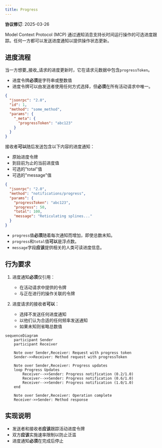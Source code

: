 ```yaml
---
title: Progress
---
```


<Info>**协议修订**: 2025-03-26</Info>

Model Context Protocol (MCP) 通过通知消息支持长时间运行操作的可选进度跟踪。任何一方都可以发送进度通知以提供操作状态更新。

## 进度流程

当一方想要_接收_请求的进度更新时，它在请求元数据中包含`progressToken`。

- 进度令牌**必须**是字符串或整数值
- 进度令牌可以由发送者使用任何方式选择，但**必须**在所有活动请求中唯一。

```json
{
  "jsonrpc": "2.0",
  "id": 1,
  "method": "some_method",
  "params": {
    "_meta": {
      "progressToken": "abc123"
    }
  }
}
```

接收者**可以**随后发送包含以下内容的进度通知：

- 原始进度令牌
- 到目前为止的当前进度值
- 可选的"total"值
- 可选的"message"值

```json
{
  "jsonrpc": "2.0",
  "method": "notifications/progress",
  "params": {
    "progressToken": "abc123",
    "progress": 50,
    "total": 100,
    "message": "Reticulating splines..."
  }
}
```

- `progress`值**必须**随着每次通知而增加，即使总数未知。
- `progress`和`total`值**可以**是浮点数。
- `message`字段**应该**提供相关的人类可读进度信息。

## 行为要求

1. 进度通知**必须**仅引用：
   - 在活动请求中提供的令牌
   - 与正在进行的操作关联的令牌

2. 进度请求的接收者**可以**：
   - 选择不发送任何进度通知
   - 以他们认为合适的任何频率发送通知
   - 如果未知则省略总数值

```mermaid
sequenceDiagram
    participant Sender
    participant Receiver

    Note over Sender,Receiver: Request with progress token
    Sender->>Receiver: Method request with progressToken

    Note over Sender,Receiver: Progress updates
    loop Progress Updates
        Receiver-->>Sender: Progress notification (0.2/1.0)
        Receiver-->>Sender: Progress notification (0.6/1.0)
        Receiver-->>Sender: Progress notification (1.0/1.0)
    end

    Note over Sender,Receiver: Operation complete
    Receiver->>Sender: Method response
```

## 实现说明

- 发送者和接收者**应该**跟踪活动进度令牌
- 双方**应该**实施速率限制以防止泛滥
- 进度通知**必须**在完成后停止
